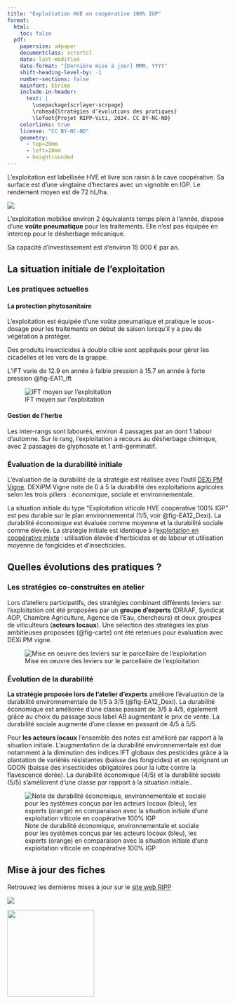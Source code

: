 ```yaml
---
title: "Exploitation HVE en coopérative 100% IGP"    
format: 
  html:
    toc: false
  pdf:
    papersize: a4paper
    documentclass: scrartcl
    date: last-modified
    date-format: "[Dernière mise à jour] MMM, YYYY"
    shift-heading-level-by: -1
    number-sections: false
    mainfont: Ebrima
    include-in-header: 
      text: |
        \usepackage{scrlayer-scrpage}
        \rohead{Stratégies d’évolutions des pratiques}
        \lofoot{Projet RIPP-Viti, 2024. CC BY-NC-ND}
    colorlinks: true
    license: "CC BY-NC-ND"
    geometry:
      - top=20mm
      - left=20mm
      - heightrounded
---
```


L'exploitation est labellisée HVE et livre son raisin à la cave coopérative. Sa surface est d'une vingtaine d'hectares avec un vignoble en IGP. Le rendement moyen est de 72 hL/ha.

![](images/EA12_bando.png)

L'exploitation mobilise environ 2 équivalents temps plein à l'année, dispose d'une **voûte pneumatique** pour les traitements. Elle n'est pas équipée en intercep pour le désherbage mécanique.

Sa capacité d'investissement est d'environ 15 000 € par an.

## La situation initiale de l'exploitation

### Les pratiques actuelles

#### La protection phytosanitaire

L'exploitation est équipée d'une voûte pneumatique et pratique le sous-dosage pour les traitements en début de saison lorsqu'il y a peu de végétation à protéger.

Des produits insecticides à double cible sont appliqués pour gérer les cicadelles et les vers de la grappe.

L'IFT varie de 12.9 en année à faible pression à 15.7 en année à forte pression @fig-EA11_ift

![IFT moyen sur l'exploitation](images/EA12_ift.png){#fig-EA11_ift}

#### Gestion de l'herbe

Les inter-rangs sont labourés, environ 4 passages par an dont 1 labour d'automne. Sur le rang, l'exploitation a recours au désherbage chimique, avec 2 passages de glyphosate et 1 anti-germinatif.

### Évaluation de la durabilité initiale

L'évaluation de la durabilité de la stratégie est réalisée avec l'outil [DEXi PM Vigne](methodo.qmd). DEXiPM Vigne note de 0 à 5 la durabilité des exploitations agricoles selon les trois piliers : économique, sociale et environnementale.

La situation initiale du type “Exploitation viticole HVE coopérative 100% IGP” est peu durable sur le plan environnemental (1/5, voir @fig-EA12_Dexi). La durabilité économique est évaluée comme moyenne et la durabilité sociale comme élevée. La stratégie initiale est identique à l'[exploitation en coopérative mixte](EA11.qmd) : utilisation élevée d'herbicides et de labour et utilisation moyenne de fongicides et d'insecticides. 

## Quelles évolutions des pratiques ?

### Les stratégies co-construites en atelier

Lors d'ateliers participatifs, des stratégies combinant différents leviers sur l'exploitation ont été proposées par un **groupe d'experts** (DRAAF, Syndicat AOP, Chambre Agriculture, Agence de l'Eau, chercheurs) et deux groupes de viticulteurs (**acteurs locaux**). Une sélection des stratégies les plus ambitieuses proposées (@fig-carte) ont été retenues pour évaluation avec DEXi PM vigne.

![Mise en oeuvre des leviers sur le parcellaire de l'exploitation](images/EA12_carte.png){#fig-carte}

### Évolution de la durabilité

**La stratégie proposée lors de l'atelier d'experts**  améliore l'évaluation de la durabilité environnementale de 1/5 à 3/5 (@fig-EA12_Dexi). La durabilité économique est améliorée d’une classe passant de 3/5 à 4/5, également grâce au choix du passage sous label AB augmentant le prix de vente. La durabilité sociale augmente d’une classe en passant de 4/5 à 5/5.

Pour **les acteurs locaux** l'ensemble des notes est amélioré par rapport à la situation initiale. L'augmentation de la durabilité environnementale est due notamment à la diminution des indices IFT globaux des pesticides grâce à la plantation de variétés résistantes (baisse des fongicides) et en rejoignant un GDON (baisse des insecticides obligatoires pour la lutte contre la flavescence dorée). La durabilité économique (4/5) et la durabilité sociale (5/5) s'améliorent d'une classe par rapport à la situation initiale..

![Note de durabilité économique, environnementale et sociale pour les systèmes conçus par les acteurs locaux (bleu), les experts (orange) en comparaison avec la situation initiale d'une exploitation viticole en coopérative 100% IGP](images/EA12_Dexi.png){#fig-EA12_Dexi}

::: {.content-visible when-format="pdf"}
## Mise à jour des fiches

Retrouvez les dernières mises à jour sur le [site web RIPP](https://vignevin.github.io/ripp/)

::: {layout="[ 70, 30 ]"}
<div>

![](images/allLogos.png)

</div>

<div>

![](images/qrcode_vignevin.github.io.png){width="198"}

</div>
:::
:::
